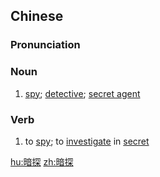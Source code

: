 ==Chinese==
{{zh-forms}}

===Pronunciation===
{{zh-pron
|m=àntàn
|c=am3 taam3
|mn=qz,xm,zz:àm-thàm
|cat=n
}}

===Noun===
{{zh-noun}}

# [[spy]]; [[detective]]; [[secret agent]]

===Verb===
{{zh-verb}}

# to [[spy]]; to [[investigate]] in [[secret]]

[[hu:暗探]]
[[zh:暗探]]